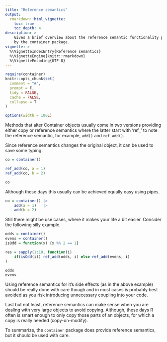 ```yaml
---
title: "Reference semantics"
output:
  rmarkdown::html_vignette:
    toc: true
    toc_depth: 4
description: >
    Gives a brief overview about the reference semantic functionality provided
    by the container package.
vignette: >
  %\VignetteIndexEntry{Reference semantics}
  %\VignetteEngine{knitr::rmarkdown}
  %\VignetteEncoding{UTF-8}
---
```


```r
require(container)
knitr::opts_chunk$set(
  comment = "#",
  prompt = F,
  tidy = FALSE,
  cache = FALSE,
  collapse = T
)

options(width = 100L)
```

Methods that alter Container objects usually come in two versions providing 
either copy or reference semantics where the latter start with 'ref_' to note 
the reference semantic, for example, `add()` and `ref_add()`.

Since reference semantics changes the original object, it can be used to
save some typing.

```r
co = container()

ref_add(co, a = 1)
ref_add(co, b = 2)

co
```

Although these days this usually can be achieved equally easy using pipes.

```r
co = container() |>
    add(a = 1)   |>
    add(b = 2)
```

Still there might be use cases, where it makes your life a bit easier.
Consider the following silly example.
```r
odds = container()
evens = container()
isOdd = function(x) {x %% 2 == 1}

res = sapply(1:10, function(i) 
    if(isOdd(i)) ref_add(odds, i) else ref_add(evens, i)
)

odds
evens
```

Using reference semantics for it's side effects (as in the above example)
should be really done with care though and in most cases is probably best 
avoided as you risk introducing unnecessary coupling into your code.

Last but not least, reference semantics can make sense when you are dealing with
very large objects to avoid copying. Although, these days R often is smart 
enough to only copy those parts of an objects, for which a copy is really
needed (copy-on-modify).

To summarize, the `container` package does provide reference semantics, but it
should be used with care.
